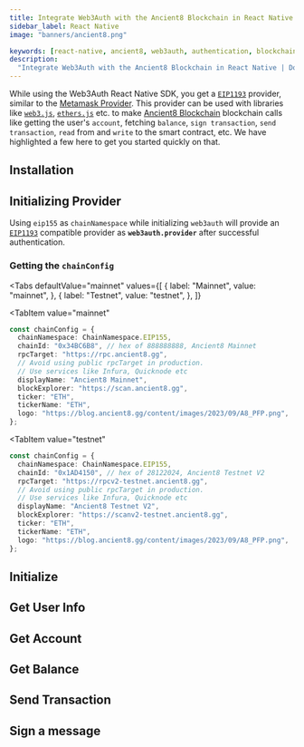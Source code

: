 ```yaml
---
title: Integrate Web3Auth with the Ancient8 Blockchain in React Native
sidebar_label: React Native
image: "banners/ancient8.png"

keywords: [react-native, ancient8, web3auth, authentication, blockchain]
description:
  "Integrate Web3Auth with the Ancient8 Blockchain in React Native | Documentation - Web3Auth"
---
```



<SEO
  title="Integrate Web3Auth with the Ancient8 Blockchain in React Native"
  description="Integrate Web3Auth with the Ancient8 Blockchain in React Native | Documentation - Web3Auth"
  image="https://web3auth.io/docs/banners/ancient8.png"
  slug="/connect-blockchain/evm/ancient8/react-native"
/>

While using the Web3Auth React Native SDK, you get a
[`EIP1193`](https://eips.ethereum.org/EIPS/eip-1193) provider, similar to the
[Metamask Provider](https://docs.metamask.io/guide/ethereum-provider.html). This provider can be
used with libraries like [`web3.js`](https://web3js.readthedocs.io/en/v1.2.8/getting-started.html),
[`ethers.js`](https://docs.ethers.io/v5/getting-started/) etc. to make
[Ancient8 Blockchain](https://ancient8.gg) blockchain calls like getting the user's `account`,
fetching `balance`, `sign transaction`, `send transaction`, `read` from and `write` to the smart
contract, etc. We have highlighted a few here to get you started quickly on that.

## Installation

<InstallationSnippet />

## Initializing Provider

Using `eip155` as `chainNamespace` while initializing `web3auth` will provide an
[`EIP1193`](https://eips.ethereum.org/EIPS/eip-1193) compatible provider as **`web3auth.provider`**
after successful authentication.

### Getting the `chainConfig`

<Tabs
 defaultValue="mainnet"
  values={[
    { label: "Mainnet", value: "mainnet", },
    { label: "Testnet", value: "testnet", },
  ]}
>
<TabItem
  value="mainnet"
>

```typescript
const chainConfig = {
  chainNamespace: ChainNamespace.EIP155,
  chainId: "0x34BC6B8", // hex of 888888888, Ancient8 Mainnet
  rpcTarget: "https://rpc.ancient8.gg",
  // Avoid using public rpcTarget in production.
  // Use services like Infura, Quicknode etc
  displayName: "Ancient8 Mainnet",
  blockExplorer: "https://scan.ancient8.gg",
  ticker: "ETH",
  tickerName: "ETH",
  logo: "https://blog.ancient8.gg/content/images/2023/09/A8_PFP.png",
};
```

</TabItem>

<TabItem
  value="testnet"
>

```typescript
const chainConfig = {
  chainNamespace: ChainNamespace.EIP155,
  chainId: "0x1AD4150", // hex of 28122024, Ancient8 Testnet V2
  rpcTarget: "https://rpcv2-testnet.ancient8.gg",
  // Avoid using public rpcTarget in production.
  // Use services like Infura, Quicknode etc
  displayName: "Ancient8 Testnet V2",
  blockExplorer: "https://scanv2-testnet.ancient8.gg",
  ticker: "ETH",
  tickerName: "ETH",
  logo: "https://blog.ancient8.gg/content/images/2023/09/A8_PFP.png",
};
```

</TabItem>
</Tabs>

## Initialize

<InitialisationSnippet />

## Get User Info

<UserInfoSnippet />

## Get Account

<GetAccountSnippet />

## Get Balance

<GetBalanceSnippet />

## Send Transaction

<SendTransactionSnippet />

## Sign a message

<SignMessageSnippet />

